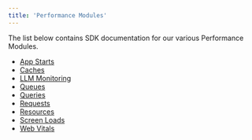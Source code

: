 ```yaml
---
title: 'Performance Modules'
---
```


The list below contains SDK documentation for our various Performance Modules.

- [App Starts](/sdk/performance/modules/app-starts/)
- [Caches](/sdk/performance/modules/caches/)
- [LLM Monitoring](/sdk/performance/modules/llm-monitoring/)
- [Queues](/sdk/performance/modules/queues/)
- [Queries](/sdk/performance/modules/queries/)
- [Requests](/sdk/performance/modules/requests/)
- [Resources](/sdk/performance/modules/resources/)
- [Screen Loads](/sdk/performance/modules/screen-loads/)
- [Web Vitals](/sdk/performance/modules/web-vitals/)
